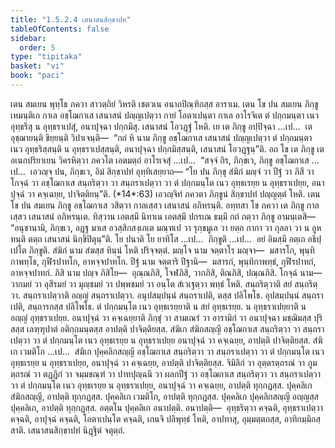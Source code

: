 ```yaml
---
title: "1.5.2.4 เสนาสนสิกฺขาปท"
tableOfContents: false
sidebar:
  order: 5
type: "tipitaka"
basket: "vi"
book: "paci"
---
```



<DynamicBreadcrumb />

<Division number="108" book="paci">

<Paragraph number="380" book="paci">
เตน สมเยน พุทฺโธ ภควา สาวตฺถิยํ วิหรติ เชตวเน อนาถปิณฺฑิกสฺส อาราเม. เตน โข ปน สมเยน ภิกฺขู เหมนฺติเก กาเล อชฺโฌกาเส เสนาสนํ ปญฺญเปตฺวา กายํ โอตาเปนฺตา กาเล อาโรจิเต ตํ ปกฺกมนฺตา เนว อุทฺธรึสุ น อุทฺธราเปสุํ, อนาปุจฺฉา ปกฺกมึสุ. เสนาสนํ โอวฏฺฐํ โหติ. เย เต ภิกฺขู อปฺปิจฺฉา …เป…  เต อุชฺฌายนฺติ ขิยฺยนฺติ วิปาเจนฺติ—  “กถํ หิ นาม ภิกฺขู อชฺโฌกาเส เสนาสนํ ปญฺญเปตฺวา ตํ ปกฺกมนฺตา เนว อุทฺธริสฺสนฺติ น อุทฺธราเปสฺสนฺติ, อนาปุจฺฉา ปกฺกมิสฺสนฺติ, เสนาสนํ โอวฏฺฐนฺ”ติ.
</Paragraph>

<Paragraph number="381" book="paci">
อถ โข เต ภิกฺขู เต อเนกปริยาเยน วิครหิตฺวา ภควโต เอตมตฺถํ อาโรเจสุํ …เป…  “สจฺจํ กิร, ภิกฺขเว, ภิกฺขู อชฺโฌกาเส …เป…  เอวญฺจ ปน, ภิกฺขเว, อิมํ สิกฺขาปทํ อุทฺทิเสยฺยาถ—
</Paragraph>

</Division>
<Division number="109" book="paci">

<Paragraph number="382" book="paci">
<Emphasis>“โย ปน ภิกฺขุ สํฆิกํ มญฺจํ วา ปีฐํ วา ภิสึ วา โกจฺฉํ วา อชฺโฌกาเส สนฺถริตฺวา วา สนฺถราเปตฺวา วา ตํ ปกฺกมนฺโต เนว อุทฺธเรยฺย น อุทฺธราเปยฺย, อนาปุจฺฉํ วา คจฺเฉยฺย, ปาจิตฺติยนฺ”</Emphasis>ติ. (*14*:<Emphasis>63</Emphasis>)
</Paragraph>

<Paragraph number="383" book="paci">
เอวญฺจิทํ ภควตา ภิกฺขูนํ สิกฺขาปทํ ปญฺญตฺตํ โหติ.
</Paragraph>

</Division>
<Division number="110" book="paci">

<Paragraph number="384" book="paci">
เตน โข ปน สมเยน ภิกฺขู อชฺโฌกาเส วสิตฺวา กาลเสฺสว เสนาสนํ อภิหรนฺติ. อทฺทสา โข ภควา เต ภิกฺขู กาลเสฺสว เสนาสนํ อภิหรนฺเต. ทิสฺวาน เอตสฺมึ นิทาเน เอตสฺมึ ปกรเณ ธมฺมึ กถํ กตฺวา ภิกฺขู อามนฺเตสิ—  “อนุชานามิ, ภิกฺขเว, อฏฺฐ มาเส อวสฺสิกสงฺเกเต มณฺฑเป วา รุกฺขมูเล วา ยตฺถ กากา วา กุลลา วา น อูหทนฺติ ตตฺถ เสนาสนํ นิกฺขิปิตุนฺ”ติ.
</Paragraph>

</Division>
<Division number="111" book="paci">

<Paragraph number="385" book="paci">
<Emphasis>โย ปนา</Emphasis>ติ โย ยาทิโส …เป…  <Emphasis>ภิกฺขู</Emphasis>ติ …เป…  อยํ อิมสฺมึ อตฺเถ อธิปฺเปโต ภิกฺขูติ.
</Paragraph>

<Paragraph number="386" book="paci">
<Emphasis>สํฆิกํ</Emphasis> นาม สํฆสฺส ทินฺนํ โหติ ปริจฺจตฺตํ.
</Paragraph>

<Paragraph number="387" book="paci">
<Emphasis>มญฺโจ</Emphasis> นาม จตฺตาโร มญฺจา—  มสารโก, พุนฺทิกาพทฺโธ, กุฬีรปาทโก, อาหจฺจปาทโก.
</Paragraph>

<Paragraph number="388" book="paci">
<Emphasis>ปีฐํ</Emphasis> นาม จตฺตาริ ปีฐานิ—  มสารกํ, พุนฺทิกาพทฺธํ, กุฬีรปาทกํ, อาหจฺจปาทกํ.
</Paragraph>

<Paragraph number="389" book="paci">
<Emphasis>ภิสิ</Emphasis> นาม ปญฺจ ภิสิโย—  อุณฺณภิสิ, โจฬภิสิ, วากภิสิ, ติณภิสิ, ปณฺณภิสิ.
</Paragraph>

<Paragraph number="390" book="paci">
<Emphasis>โกจฺฉํ</Emphasis> นาม—  วากมยํ วา อุสีรมยํ วา มุญฺชมยํ วา ปพฺพชมยํ วา อนฺโต สํเวเฐตฺวา พทฺธํ โหติ.
</Paragraph>

<Paragraph number="391" book="paci">
<Emphasis>สนฺถริตฺวา</Emphasis>ติ สยํ สนฺถริตฺวา.
</Paragraph>

<Paragraph number="392" book="paci">
<Emphasis>สนฺถราเปตฺวา</Emphasis>ติ อญฺญํ สนฺถราเปตฺวา. อนุปสมฺปนฺนํ สนฺถราเปติ, ตสฺส ปลิโพโธ. อุปสมฺปนฺนํ สนฺถราเปติ, สนฺถารกสฺส ปลิโพโธ.
</Paragraph>

<Paragraph number="393" book="paci">
<Emphasis>ตํ ปกฺกมนฺโต เนว อุทฺธเรยฺยา</Emphasis>ติ น สยํ อุทฺธเรยฺย.
</Paragraph>

<Paragraph number="394" book="paci">
<Emphasis>น อุทฺธราเปยฺยา</Emphasis>ติ น อญฺญํ อุทฺธราเปยฺย.
</Paragraph>

<Paragraph number="395" book="paci">
<Emphasis>อนาปุจฺฉํ วา คจฺเฉยฺยา</Emphasis>ติ ภิกฺขุํ วา สามเณรํ วา อารามิกํ วา อนาปุจฺฉา มชฺฌิมสฺส ปุริสสฺส เลฑฺฑุปาตํ อติกฺกมนฺตสฺส อาปตฺติ ปาจิตฺติยสฺส.
</Paragraph>

</Division>
<Division number="112" book="paci">

<Paragraph number="396" book="paci">
สํฆิเก สํฆิกสญฺญี อชฺโฌกาเส สนฺถริตฺวา วา สนฺถราเปตฺวา วา ตํ ปกฺกมนฺโต เนว อุทฺธเรยฺย น อุทฺธราเปยฺย อนาปุจฺฉํ วา คจฺเฉยฺย, อาปตฺติ ปาจิตฺติยสฺส. สํฆิเก เวมติโก …เป…  สํฆิเก ปุคฺคลิกสญฺญี อชฺโฌกาเส สนฺถริตฺวา วา สนฺถราเปตฺวา วา ตํ ปกฺกมนฺโต เนว อุทฺธเรยฺย น อุทฺธราเปยฺย, อนาปุจฺฉํ วา คจฺเฉยฺย, อาปตฺติ ปาจิตฺติยสฺส.
</Paragraph>

<Paragraph number="397" book="paci">
จิมิลิกํ วา อุตฺตรตฺถรณํ วา ภูมตฺถรณํ วา ตฏฺฏิกํ วา จมฺมขณฺฑํ วา ปาทปุญฺฉนึ วา ผลกปีฐํ วา อชฺโฌกาเส สนฺถริตฺวา วา สนฺถราเปตฺวา วา ตํ ปกฺกมนฺโต เนว อุทฺธเรยฺย น อุทฺธราเปยฺย, อนาปุจฺฉํ วา คจฺเฉยฺย, อาปตฺติ ทุกฺกฏสฺส. ปุคฺคลิเก สํฆิกสญฺญี, อาปตฺติ ทุกฺกฏสฺส. ปุคฺคลิเก เวมติโก, อาปตฺติ ทุกฺกฏสฺส. ปุคฺคลิเก ปุคฺคลิกสญฺญี อญฺญสฺส ปุคฺคลิเก, อาปตฺติ ทุกฺกฏสฺส. อตฺตโน ปุคฺคลิเก อนาปตฺติ.
</Paragraph>

</Division>
<Division number="113" book="paci">

<Paragraph number="398" book="paci">
อนาปตฺติ—  อุทฺธริตฺวา คจฺฉติ, อุทฺธราเปตฺวา คจฺฉติ, อาปุจฺฉํ คจฺฉติ, โอตาเปนฺโต คจฺฉติ, เกนจิ ปลิพุทฺธํ โหติ, อาปทาสุ, อุมฺมตฺตกสฺส, อาทิกมฺมิกสฺสาติ.

</Paragraph>
</Division>

<Paragraph number="399" type="center" book="paci">
เสนาสนสิกฺขาปทํ นิฏฺฐิตํ จตุตฺถํ.
</Paragraph>